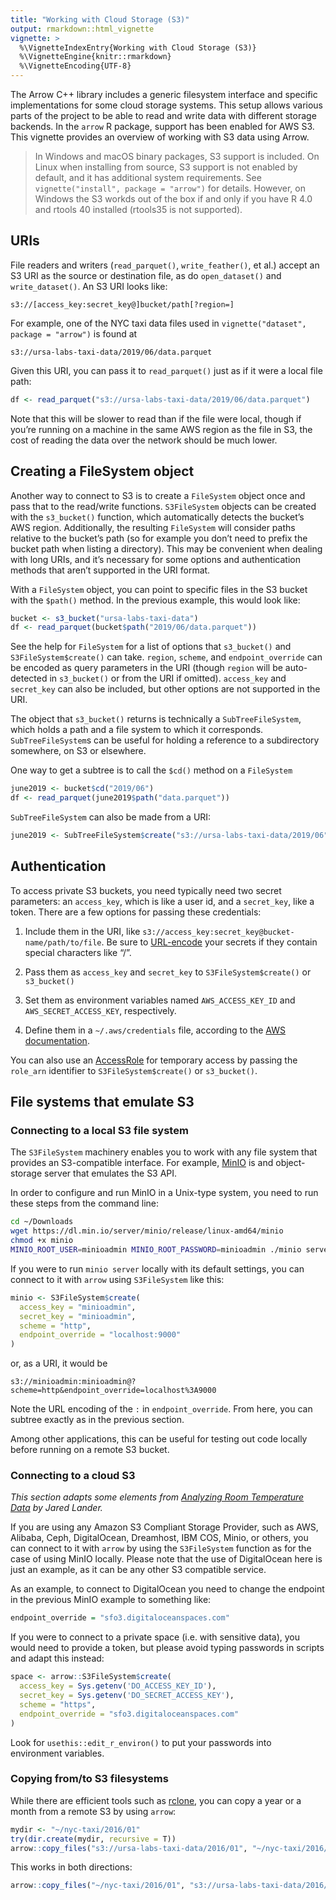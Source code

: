 ```yaml
---
title: "Working with Cloud Storage (S3)"
output: rmarkdown::html_vignette
vignette: >
  %\VignetteIndexEntry{Working with Cloud Storage (S3)}
  %\VignetteEngine{knitr::rmarkdown}
  %\VignetteEncoding{UTF-8}
---
```


The Arrow C++ library includes a generic filesystem interface and specific
implementations for some cloud storage systems. This setup allows various
parts of the project to be able to read and write data with different storage
backends. In the `arrow` R package, support has been enabled for AWS S3.
This vignette provides an overview of working with S3 data using Arrow.

> In Windows and macOS binary packages, S3 support is included. On Linux when 
installing from source, S3 support is not enabled by default, and it has 
additional system requirements. See `vignette("install", package = "arrow")` 
for details. However, on Windows the S3 workds out of the box if and only if
you have R 4.0 and rtools 40 installed (rtools35 is not supported).

## URIs

File readers and writers (`read_parquet()`, `write_feather()`, et al.)
accept an S3 URI as the source or destination file,
as do `open_dataset()` and `write_dataset()`.
An S3 URI looks like:

```
s3://[access_key:secret_key@]bucket/path[?region=]
```

For example, one of the NYC taxi data files used in 
`vignette("dataset", package = "arrow")` is found at

```
s3://ursa-labs-taxi-data/2019/06/data.parquet
```

Given this URI, you can pass it to `read_parquet()` just as if it were a local 
file path:

```r
df <- read_parquet("s3://ursa-labs-taxi-data/2019/06/data.parquet")
```

Note that this will be slower to read than if the file were local,
though if you're running on a machine in the same AWS region as the file in S3,
the cost of reading the data over the network should be much lower.

## Creating a FileSystem object

Another way to connect to S3 is to create a `FileSystem` object once and pass
that to the read/write functions.
`S3FileSystem` objects can be created with the `s3_bucket()` function, which
automatically detects the bucket's AWS region. Additionally, the resulting
`FileSystem` will consider paths relative to the bucket's path (so for example
you don't need to prefix the bucket path when listing a directory).
This may be convenient when dealing with
long URIs, and it's necessary for some options and authentication methods
that aren't supported in the URI format.

With a `FileSystem` object, you can point to specific files in the S3 bucket with the 
`$path()` method.
In the previous example, this would look like:

```r
bucket <- s3_bucket("ursa-labs-taxi-data")
df <- read_parquet(bucket$path("2019/06/data.parquet"))
```

See the help for `FileSystem` for a list of options that `s3_bucket()` and 
`S3FileSystem$create()`
can take. `region`, `scheme`, and `endpoint_override` can be encoded as query
parameters in the URI (though `region` will be auto-detected in `s3_bucket()` 
or from the URI if omitted).
`access_key` and `secret_key` can also be included,
but other options are not supported in the URI.

The object that `s3_bucket()` returns is technically a `SubTreeFileSystem`, 
which holds a path and a file system to which it corresponds. 
`SubTreeFileSystem`s can be useful for holding a reference to a subdirectory 
somewhere, on S3 or elsewhere.

One way to get a subtree is to call the `$cd()` method on a `FileSystem`

```r
june2019 <- bucket$cd("2019/06")
df <- read_parquet(june2019$path("data.parquet"))
```

`SubTreeFileSystem` can also be made from a URI:

```r
june2019 <- SubTreeFileSystem$create("s3://ursa-labs-taxi-data/2019/06")
```

## Authentication

To access private S3 buckets, you need typically need two secret parameters:
an `access_key`, which is like a user id,
and a `secret_key`, like a token.
There are a few options for passing these credentials:

1. Include them in the URI, like 
`s3://access_key:secret_key@bucket-name/path/to/file`. Be sure to 
[URL-encode](https://en.wikipedia.org/wiki/Percent-encoding) your secrets if 
they contain special characters like "/".

2. Pass them as `access_key` and `secret_key` to `S3FileSystem$create()` or 
`s3_bucket()`

3. Set them as environment variables named `AWS_ACCESS_KEY_ID` and 
`AWS_SECRET_ACCESS_KEY`, respectively.

4. Define them in a `~/.aws/credentials` file, according to the 
[AWS documentation](https://docs.aws.amazon.com/sdk-for-cpp/v1/developer-guide/credentials.html).

You can also use an [AccessRole](https://docs.aws.amazon.com/STS/latest/APIReference/API_AssumeRole.html)
for temporary access by passing the `role_arn` identifier to 
`S3FileSystem$create()` or `s3_bucket()`.

## File systems that emulate S3

### Connecting to a local S3 file system

The `S3FileSystem` machinery enables you to work with any file system that
provides an S3-compatible interface. For example, [MinIO](https://min.io/) is
and object-storage server that emulates the S3 API.

In order to configure and run MinIO in a Unix-type system, you need to run
these steps from the command line:

```bash
cd ~/Downloads 
wget https://dl.min.io/server/minio/release/linux-amd64/minio
chmod +x minio
MINIO_ROOT_USER=minioadmin MINIO_ROOT_PASSWORD=minioadmin ./minio server ~/nyc-taxi
```

If you were to
run `minio server` locally with its default settings, you can connect to
it with `arrow` using `S3FileSystem` like this:

```r
minio <- S3FileSystem$create(
  access_key = "minioadmin",
  secret_key = "minioadmin",
  scheme = "http",
  endpoint_override = "localhost:9000"
)
```

or, as a URI, it would be

```
s3://minioadmin:minioadmin@?scheme=http&endpoint_override=localhost%3A9000
```

Note the URL encoding of the `:` in `endpoint_override`. From here, you
can subtree exactly as in the previous section.

Among other applications, this can be useful for testing out code locally before
running on a remote S3 bucket.

### Connecting to a cloud S3

*This section adapts some elements from [Analyzing Room Temperature Data](https://www.jaredlander.com/2021/03/analyzing-room-temperature-data/#getting-the-data)
by Jared Lander.*

If you are using any Amazon S3 Compliant Storage Provider, such as AWS, Alibaba, 
Ceph, DigitalOcean, Dreamhost, IBM COS, Minio, or others, you can connect to it 
with `arrow` by using the `S3FileSystem` function as for the case of using 
MinIO locally. Please note that the use of DigitalOcean here is just an example,
as it can be any other S3 compatible service.

As an example, to connect to DigitalOcean you need to change the endpoint
in the previous MinIO example to something like:

```r
endpoint_override = "sfo3.digitaloceanspaces.com"
```

If you were to connect to a private space (i.e. with sensitive data), you would 
need to provide a token, but please avoid typing passwords in scripts and 
adapt this instead:

```r
space <- arrow::S3FileSystem$create(
  access_key = Sys.getenv('DO_ACCESS_KEY_ID'),
  secret_key = Sys.getenv('DO_SECRET_ACCESS_KEY'),
  scheme = "https",
  endpoint_override = "sfo3.digitaloceanspaces.com"
)
```

Look for `usethis::edit_r_environ()` to put your passwords into environment
variables.

### Copying from/to S3 filesystems

While there are efficient tools such as [rclone](https://rclone.org/), you can
copy a year or a month from a remote S3 by using `arrow`:

```r
mydir <- "~/nyc-taxi/2016/01"
try(dir.create(mydir, recursive = T))
arrow::copy_files("s3://ursa-labs-taxi-data/2016/01", "~/nyc-taxi/2016/01")
```

This works in both directions:
```r
arrow::copy_files("~/nyc-taxi/2016/01", "s3://ursa-labs-taxi-data/2016/01")
```
